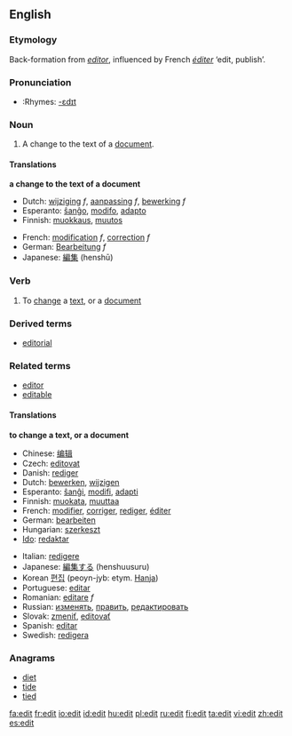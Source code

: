 ==English==
===Etymology===
Back-formation from ''[[editor]]'', influenced by French ''[[éditer]]'' ‘edit, publish’.

===Pronunciation===
* :Rhymes: [[Rhymes:English:-ɛdɪt|-ɛdɪt]]

===Noun===
{{en-noun}}

# A change to the text of a [[document]].

====Translations====
'''a change to the text of a document'''
{{top}}
* Dutch: [[wijziging]] ''f'', [[aanpassing]] ''f'', [[bewerking]] ''f''
* Esperanto: [[ŝanĝo]], [[modifo]], [[adapto]]
* Finnish: [[muokkaus]], [[muutos]]
{{mid}}
* French: [[modification]] ''f'', [[correction]] ''f''
* German: [[Bearbeitung]] ''f''
* Japanese: [[編集]] (henshū)
{{bottom}}

===Verb===
{{en-verb}}

# To [[change]] a [[text]], or a [[document]]

===Derived terms===
* [[editorial]]

===Related terms===
* [[editor]]
* [[editable]]

====Translations====
'''to change a text, or a document'''
{{top}}
* Chinese: [[编辑]]
* Czech: [[editovat]]
* Danish: [[rediger]]
* Dutch: [[bewerken]], [[wijzigen]]
* Esperanto: [[ŝanĝi]], [[modifi]], [[adapti]]
* Finnish: [[muokata]], [[muuttaa]]
* French: [[modifier]], [[corriger]], [[rediger]], [[éditer]]
* German: [[bearbeiten]]
* Hungarian: [[szerkeszt]]
* [[Ido]]: [[redaktar]]
{{mid}}
* Italian: [[redigere]]
* Japanese: [[編集する]] (henshuusuru)
* Korean [[편집]] (peoyn-jyb: etym. [[Hanja]])
* Portuguese: [[editar]]
* Romanian: [[editare]] ''f''
* Russian: [[изменять]], [[править]], [[редактировать]]
* Slovak: [[zmeniť]], [[editovať]]
* Spanish: [[editar]]
* Swedish: [[redigera]]
{{bottom}}

===Anagrams===
* [[diet]]
* [[tide]]
* [[tied]]

[[fa:edit]]
[[fr:edit]]
[[io:edit]]
[[id:edit]]
[[hu:edit]]
[[pl:edit]]
[[ru:edit]]
[[fi:edit]]
[[ta:edit]]
[[vi:edit]]
[[zh:edit]]
[[es:edit]]